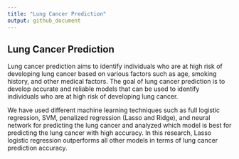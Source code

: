 ```yaml
---
title: "Lung Cancer Prediction"
output: github_document
---
```


## Lung Cancer Prediction

Lung cancer prediction aims to identify individuals who are at high risk of developing lung cancer based on various factors such as age, smoking history, and other medical factors. The goal of lung cancer prediction is to develop accurate and reliable models that can be used to identify individuals who are at high risk of developing lung cancer.

We have used different machine learning techniques such as full logistic regression, SVM, penalized regression (Lasso and Ridge), and neural network for predicting the lung cancer and analyzed which model is best for predicting the lung cancer with high accuracy. In this research, Lasso logistic regression outperforms all other models in terms of lung cancer prediction accuracy.
